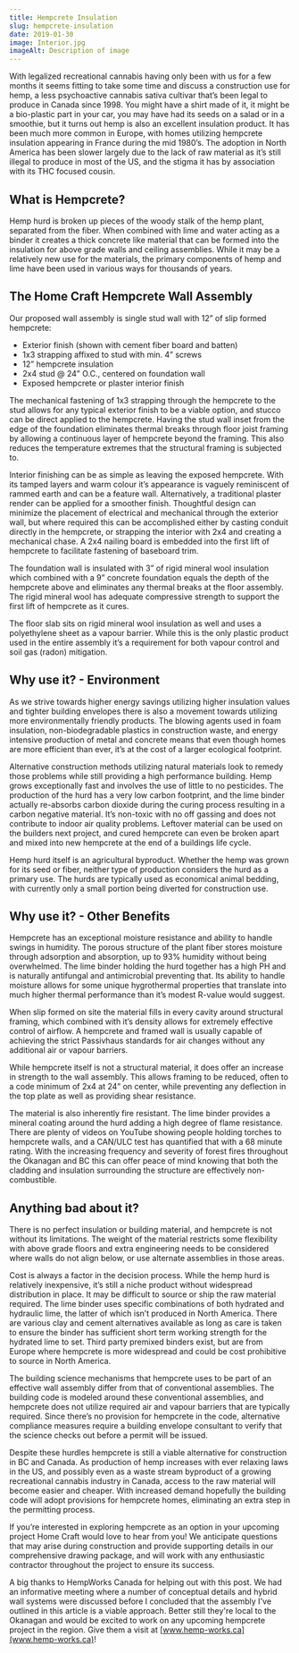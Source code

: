 ```yaml
---
title: Hempcrete Insulation
slug: hempcrete-insulation
date: 2019-01-30
image: Interior.jpg
imageAlt: Description of image
---
```


With legalized recreational cannabis having only been with us for a few months it seems fitting to take some time and discuss a construction use for hemp, a less psychoactive cannabis sativa cultivar that’s been legal to produce in Canada since 1998. You might have a shirt made of it, it might be a bio-plastic part in your car, you may have had its seeds on a salad or in a smoothie, but it turns out hemp is also an excellent insulation product. It has been much more common in Europe, with homes utilizing hempcrete insulation appearing in France during the mid 1980’s. The adoption in North America has been slower largely due to the lack of raw material as it’s still illegal to produce in most of the US, and the stigma it has by association with its THC focused cousin.

## What is Hempcrete?

Hemp hurd is broken up pieces of the woody stalk of the hemp plant, separated from the fiber. When combined with lime and water acting as a binder it creates a thick concrete like material that can be formed into the insulation for above grade walls and ceiling assemblies. While it may be a relatively new use for the materials, the primary components of hemp and lime have been used in various ways for thousands of years.

## The Home Craft Hempcrete Wall Assembly

Our proposed wall assembly is single stud wall with 12” of slip formed hempcrete:

- Exterior finish (shown with cement fiber board and batten)
- 1x3 strapping affixed to stud with min. 4” screws
- 12” hempcrete insulation
- 2x4 stud @ 24” O.C., centered on foundation wall
- Exposed hempcrete or plaster interior finish

The mechanical fastening of 1x3 strapping through the hempcrete to the stud allows for any typical exterior finish to be a viable option, and stucco can be direct applied to the hempcrete. Having the stud wall inset from the edge of the foundation eliminates thermal breaks through floor joist framing by allowing a continuous layer of hempcrete beyond the framing. This also reduces the temperature extremes that the structural framing is subjected to.

Interior finishing can be as simple as leaving the exposed hempcrete. With its tamped layers and warm colour it’s appearance is vaguely reminiscent of rammed earth and can be a feature wall. Alternatively, a traditional plaster render can be applied for a smoother finish. Thoughtful design can minimize the placement of electrical and mechanical through the exterior wall, but where required this can be accomplished either by casting conduit directly in the hempcrete, or strapping the interior with 2x4 and creating a mechanical chase. A 2x4 nailing board is embedded into the first lift of hempcrete to facilitate fastening of baseboard trim.

The foundation wall is insulated with 3” of rigid mineral wool insulation which combined with a 9” concrete foundation equals the depth of the hempcrete above and eliminates any thermal breaks at the floor assembly. The rigid mineral wool has adequate compressive strength to support the first lift of hempcrete as it cures.

The floor slab sits on rigid mineral wool insulation as well and uses a polyethylene sheet as a vapour barrier. While this is the only plastic product used in the entire assembly it’s a requirement for both vapour control and soil gas (radon) mitigation.

## Why use it? - Environment

As we strive towards higher energy savings utilizing higher insulation values and tighter building envelopes there is also a movement towards utilizing more environmentally friendly products. The blowing agents used in foam insulation, non-biodegradable plastics in construction waste, and energy intensive production of metal and concrete means that even though homes are more efficient than ever, it’s at the cost of a larger ecological footprint.

Alternative construction methods utilizing natural materials look to remedy those problems while still providing a high performance building. Hemp grows exceptionally fast and involves the use of little to no pesticides. The production of the hurd has a very low carbon footprint, and the lime binder actually re-absorbs carbon dioxide during the curing process resulting in a carbon negative material. It’s non-toxic with no off gassing and does not contribute to indoor air quality problems. Leftover material can be used on the builders next project, and cured hempcrete can even be broken apart and mixed into new hempcrete at the end of a buildings life cycle.

Hemp hurd itself is an agricultural byproduct. Whether the hemp was grown for its seed or fiber, neither type of production considers the hurd as a primary use. The hurds are typically used as economical animal bedding, with currently only a small portion being diverted for construction use.

## Why use it? - Other Benefits

Hempcrete has an exceptional moisture resistance and ability to handle swings in humidity. The porous structure of the plant fiber stores moisture through adsorption and absorption, up to 93% humidity without being overwhelmed. The lime binder holding the hurd together has a high PH and is naturally antifungal and antimicrobial preventing that. Its ability to handle moisture allows for some unique hygrothermal properties that translate into much higher thermal performance than it’s modest R-value would suggest.

When slip formed on site the material fills in every cavity around structural framing, which combined with it’s density allows for extremely effective control of airflow. A hempcrete and framed wall is usually capable of achieving the strict Passivhaus standards for air changes without any additional air or vapour barriers.

While hempcrete itself is not a structural material, it does offer an increase in strength to the wall assembly. This allows framing to be reduced, often to a code minimum of 2x4 at 24” on center, while preventing any deflection in the top plate as well as providing shear resistance.

The material is also inherently fire resistant. The lime binder provides a mineral coating around the hurd adding a high degree of flame resistance. There are plenty of videos on YouTube showing people holding torches to hempcrete walls, and a CAN/ULC test has quantified that with a 68 minute rating. With the increasing frequency and severity of forest fires throughout the Okanagan and BC this can offer peace of mind knowing that both the cladding and insulation surrounding the structure are effectively non-combustible.

## Anything bad about it?

There is no perfect insulation or building material, and hempcrete is not without its limitations. The weight of the material restricts some flexibility with above grade floors and extra engineering needs to be considered where walls do not align below, or use alternate assemblies in those areas.

Cost is always a factor in the decision process. While the hemp hurd is relatively inexpensive, it’s still a niche product without widespread distribution in place. It may be difficult to source or ship the raw material required. The lime binder uses specific combinations of both hydrated and hydraulic lime, the latter of which isn’t produced in North America. There are various clay and cement alternatives available as long as care is taken to ensure the binder has sufficient short term working strength for the hydrated lime to set. Third party premixed binders exist, but are from Europe where hempcrete is more widespread and could be cost prohibitive to source in North America.

The building science mechanisms that hempcrete uses to be part of an effective wall assembly differ from that of conventional assemblies. The building code is modeled around these conventional assemblies, and hempcrete does not utilize required air and vapour barriers that are typically required. Since there’s no provision for hempcrete in the code, alternative compliance measures require a building envelope consultant to verify that the science checks out before a permit will be issued.

Despite these hurdles hempcrete is still a viable alternative for construction in BC and Canada. As production of hemp increases with ever relaxing laws in the US, and possibly even as a waste stream byproduct of a growing recreational cannabis industry in Canada, access to the raw material will become easier and cheaper. With increased demand hopefully the building code will adopt provisions for hempcrete homes, eliminating an extra step in the permitting process.

If you’re interested in exploring hempcrete as an option in your upcoming project Home Craft would love to hear from you! We anticipate questions that may arise during construction and provide supporting details in our comprehensive drawing package, and will work with any enthusiastic contractor throughout the project to ensure its success.

A big thanks to HempWorks Canada for helping out with this post. We had an informative meeting where a number of conceptual details and hybrid wall systems were discussed before I concluded that the assembly I've outlined in this article is a viable approach. Better still they're local to the Okanagan and would be excited to work on any upcoming hempcrete project in the region. Give them a visit at [www.hemp-works.ca](www.hemp-works.ca)!

